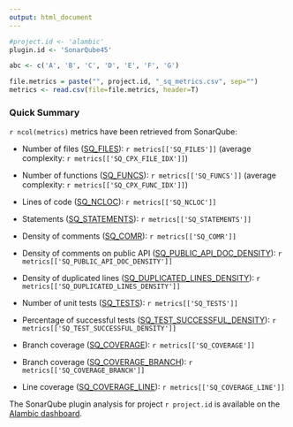 ```yaml
---
output: html_document
---
```

```r
#project.id <- 'alambic'
plugin.id <- 'SonarQube45'

abc <- c('A', 'B', 'C', 'D', 'E', 'F', 'G')

file.metrics = paste("", project.id, "_sq_metrics.csv", sep="")
metrics <- read.csv(file=file.metrics, header=T)
```

### <a name="quick-summary"></a>Quick Summary

``r ncol(metrics)`` metrics have been retrieved from SonarQube:

* Number of files ([SQ_FILES](/documentation/metrics#SQ_FILES)): ``r metrics[['SQ_FILES']]`` (average complexity: ``r metrics[['SQ_CPX_FILE_IDX']]``)
* Number of functions ([SQ_FUNCS](/documentation/metrics#SQ_FUNCS)): ``r metrics[['SQ_FUNCS']]`` (average complexity: ``r metrics[['SQ_CPX_FUNC_IDX']]``)
* Lines of code ([SQ_NCLOC](/documentation/metrics#SQ_NCLOC)): ``r metrics[['SQ_NCLOC']]``
* Statements ([SQ_STATEMENTS](/documentation/metrics#SQ_STATEMENTS)): ``r metrics[['SQ_STATEMENTS']]``

* Density of comments ([SQ_COMR](/documentation/metrics#SQ_COMR)): ``r metrics[['SQ_COMR']]``
* Density of comments on public API ([SQ_PUBLIC_API_DOC_DENSITY](/documentation/metrics#SQ_PUBLIC_API_DOC_DENSITY)): ``r metrics[['SQ_PUBLIC_API_DOC_DENSITY']]``
* Density of duplicated lines ([SQ_DUPLICATED_LINES_DENSITY](/documentation/metrics#SQ_DUPLICATED_LINES_DENSITY)): ``r metrics[['SQ_DUPLICATED_LINES_DENSITY']]``

* Number of unit tests ([SQ_TESTS](/documentation/metrics#SQ_TESTS)): ``r metrics[['SQ_TESTS']]``
* Percentage of successful tests ([SQ_TEST_SUCCESSFUL_DENSITY](/documentation/metrics#SQ_TEST_SUCCESSFUL_DENSITY)): ``r metrics[['SQ_TEST_SUCCESSFUL_DENSITY']]``
* Branch coverage ([SQ_COVERAGE](/documentation/metrics#SQ_COVERAGE)): ``r metrics[['SQ_COVERAGE']]``
* Branch coverage ([SQ_COVERAGE_BRANCH](/documentation/metrics#SQ_COVERAGE_BRANCH)): ``r metrics[['SQ_COVERAGE_BRANCH']]``
* Line coverage ([SQ_COVERAGE_LINE](/documentation/metrics#SQ_COVERAGE_LINE)): ``r metrics[['SQ_COVERAGE_LINE']]``

The SonarQube plugin analysis for project ``r project.id`` is available on the [Alambic dashboard](/projects/`r project.id`/SonarQube45/sonarqube45.html).
